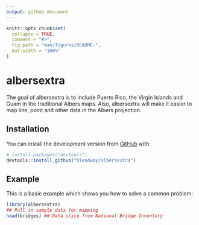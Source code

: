 ```yaml
---
output: github_document
---
```


<!-- README.md is generated from README.Rmd. Please edit that file -->

```r
knitr::opts_chunk$set(
  collapse = TRUE,
  comment = "#>",
  fig.path = "man/figures/README-",
  out.width = "100%"
)
```
# albersextra

<!-- badges: start -->
<!-- badges: end -->

The goal of albersextra is to include Puerto Rico, the Virgin Islands and Guam in the traditional Albers maps. Also, albersextra will make it easier to map line, point and other data in the Albers projection.

## Installation

You can install the development version from [GitHub](https://github.com/) with:

``` r
# install.packages("devtools")
devtools::install_github("hlendway/albersextra")
```
## Example

This is a basic example which shows you how to solve a common problem:

```r
library(albersextra)
## Pull in sample data for mapping
head(bridges) ## Data slice from National Bridge Inventory
```
